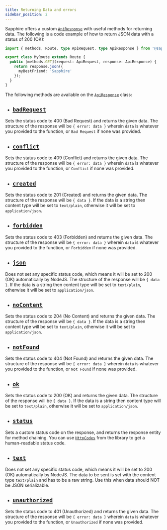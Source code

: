 ```yaml
---
title: Returning Data and errors
sidebar_position: 2
---
```


Sapphire offers a custom [`ApiResponse`] with useful methods for returning data. The following is a code example of how
to return JSON data with a status of 200 (OK):

```typescript ts2esm2cjs|{5-7}
import { methods, Route, type ApiRequest, type ApiResponse } from '@sapphire/plugin-api';

export class MyRoute extends Route {
  public [methods.GET](request: ApiRequest, response: ApiResponse) {
    return response.json({
      myBestFriend: 'Sapphire'
    });
  }
}
```

The following methods are available on the [`ApiResponse`] class:

- ## [`badRequest`]

Sets the status code to 400 (Bad Request) and returns the given data. The structure of the response will be
`{ error: data }` wherein `data` is whatever you provided to the function, or `Bad Request` if none was provided.

- ## [`conflict`]

Sets the status code to 409 (Conflict) and returns the given data. The structure of the response will be
`{ error: data }` wherein `data` is whatever you provided to the function, or `Conflict` if none was provided.

- ## [`created`]

Sets the status code to 201 (Created) and returns the given data. The structure of the response will be `{ data }`. If
the data is a string then content type will be set to `text/plain`, otherwise it will be set to `application/json`.

- ## [`forbidden`]

Sets the status code to 403 (Forbidden) and returns the given data. The structure of the response will be
`{ error: data }` wherein `data` is whatever you provided to the function, or `Forbidden` if none was provided.

- ## [`json`]

Does not set any specific status code, which means it will be set to 200 (OK) automatically by NodeJS. The structure of
the response will be `{ data }`. If the data is a string then content type will be set to `text/plain`, otherwise it
will be set to `application/json`.

- ## [`noContent`]

Sets the status code to 204 (No Content) and returns the given data. The structure of the response will be `{ data }`.
If the data is a string then content type will be set to `text/plain`, otherwise it will be set to `application/json`.

- ## [`notFound`]

Sets the status code to 404 (Not Found) and returns the given data. The structure of the response will be
`{ error: data }` wherein `data` is whatever you provided to the function, or `Not Found` if none was provided.

- ## [`ok`]

Sets the status code to 200 (OK) and returns the given data. The structure of the response will be `{ data }`. If the
data is a string then content type will be set to `text/plain`, otherwise it will be set to `application/json`.

- ## [`status`]

Sets a custom status code on the response, and returns the response entity for method chaining. You can use
[`HttpCodes`] from the library to get a human-readable status code.

- ## [`text`]

Does not set any specific status code, which means it will be set to 200 (OK) automatically by NodeJS. The data to be
sent is set with the content type `text/plain` and has to be a raw string. Use this when data should NOT be JSON
serializable.

- ## [`unauthorized`]

Sets the status code to 401 (Unauthorized) and returns the given data. The structure of the response will be
`{ error: data }` wherein `data` is whatever you provided to the function, or `Unauthorized` if none was provided.

[`ApiResponse`]: ../../../Documentation/api-plugins/@sapphire/plugin-api/classes/ApiResponse
[`badRequest`]: ../../../Documentation/api-plugins/@sapphire/plugin-api/classes/ApiResponse#badrequest
[`conflict`]: ../../../Documentation/api-plugins/@sapphire/plugin-api/classes/ApiResponse#conflict
[`created`]: ../../../Documentation/api-plugins/@sapphire/plugin-api/classes/ApiResponse#created
[`forbidden`]: ../../../Documentation/api-plugins/@sapphire/plugin-api/classes/ApiResponse#forbidden
[`HttpCodes`]: ../../../Documentation/api-plugins/@sapphire/plugin-api/enumerations/HttpCodes
[`json`]: ../../../Documentation/api-plugins/@sapphire/plugin-api/classes/ApiResponse#json
[`noContent`]: ../../../Documentation/api-plugins/@sapphire/plugin-api/classes/ApiResponse#nocontent
[`notFound`]: ../../../Documentation/api-plugins/@sapphire/plugin-api/classes/ApiResponse#notfound
[`ok`]: ../../../Documentation/api-plugins/@sapphire/plugin-api/classes/ApiResponse#ok
[`respond`]: ../../../Documentation/api-plugins/@sapphire/plugin-api/classes/ApiResponse#respond
[`status`]: ../../../Documentation/api-plugins/@sapphire/plugin-api/classes/ApiResponse#status
[`text`]: ../../../Documentation/api-plugins/@sapphire/plugin-api/classes/ApiResponse#text
[`unauthorized`]: ../../../Documentation/api-plugins/@sapphire/plugin-api/classes/ApiResponse#unauthorized
